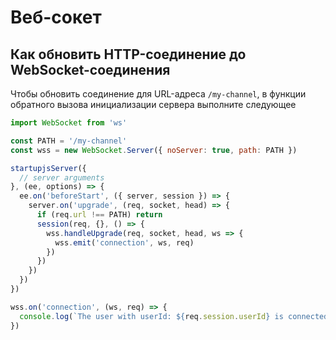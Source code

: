# Веб-сокет

## Как обновить HTTP-соединение до WebSocket-соединения

Чтобы обновить соединение для URL-адреса `/my-channel`, в функции обратного вызова инициализации сервера выполните следующее

```js
import WebSocket from 'ws'

const PATH = '/my-channel'
const wss = new WebSocket.Server({ noServer: true, path: PATH })

startupjsServer({
  // server arguments
}, (ee, options) => {
  ee.on('beforeStart', ({ server, session }) => {
    server.on('upgrade', (req, socket, head) => {
      if (req.url !== PATH) return
      session(req, {}, () => {
        wss.handleUpgrade(req, socket, head, ws => {
          wss.emit('connection', ws, req)
        })
      })
    })
  })
})

wss.on('connection', (ws, req) => {
  console.log(`The user with userId: ${req.session.userId} is connected`)
})
```
